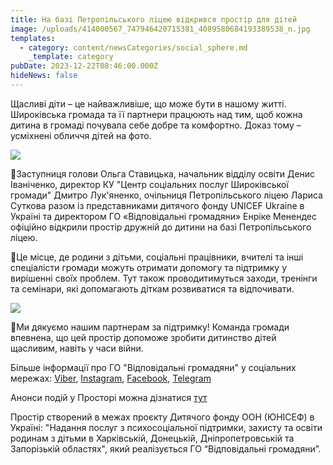 ```yaml
---
title: На базі Петропільського ліцею відкрився простір для дітей
image: /uploads/414000567_747946420715381_4089580684193389538_n.jpg
templates:
  - category: content/newsCategories/social_sphere.md
    _template: category
pubDate: 2023-12-22T08:46:00.000Z
hideNews: false
---
```


Щасливі діти – це найважливіше, що може бути в нашому житті. Широківська громада та її партнери працюють над тим, щоб кожна дитина в громаді почувала себе добре та комфортно. Доказ тому – усміхнені обличчя дітей на фото.

![](/uploads/413874766_747947637381926_71165133442276768_n.jpg)

🧐Заступниця голови Ольга Ставицька, начальник відділу освіти Денис Іваніченко, директор КУ "Центр соціальних послуг Широківської громади" Дмитро Лук'яненко, очільниця Петропільського ліцею Лариса Суткова разом із представниками дитячого фонду UNICEF Ukraine в Україні та директором ГО «Відповідальні громадяни» Енріке Менендес офіційно відкрили простір дружній до дитини на базі Петропільського ліцею.

💪Це місце, де родини з дітьми, соціальні працівники, вчителі та інші спеціалісти громади можуть отримати допомогу та підтримку у вирішенні своїх проблем. Тут також проводитимуться заходи, тренінги та семінари, які допомагають діткам розвиватися та відпочивати.

![](/uploads/413876230_747947460715277_2772273948771609336_n.jpg)

🙌Ми дякуємо нашим партнерам за підтримку! Команда громади впевнена, що цей простір допоможе зробити дитинство дітей щасливим, навіть у часи війни.

Більше інформації про ГО "Відповідальні громадяни" у соціальних мережах: [Viber](http://surl.li/gfrlm), [Instagram](http://surl.li/gemek), [Facebook](http://surl.li/gjlkv), [Telegram](https://t.me/responsiblecitizens) 

Анонси подій у Просторі можна дізнатися [тут](https://t.me/zp_prostir/6) 

Простір створений в межах проєкту Дитячого фонду ООН (ЮНІСЕФ) в Україні: "Надання послуг з психосоціальної підтримки, захисту та освіти родинам з дітьми в Харківській, Донецькій, Дніпропетровській та Запорізькій областях", який реалізується ГО “Відповідальні громадяни”.

